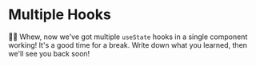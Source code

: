 # Multiple Hooks

👨‍💼 Whew, now we've got multiple `useState` hooks in a single component working!
It's a good time for a break. Write down what you learned, then we'll see you
back soon!

